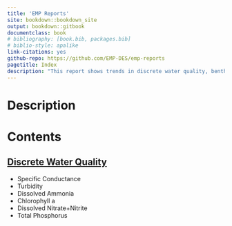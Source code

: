 ```yaml
--- 
title: 'EMP Reports'
site: bookdown::bookdown_site
output: bookdown::gitbook
documentclass: book
# bibliography: [book.bib, packages.bib]
# biblio-style: apalike
link-citations: yes
github-repo: https://github.com/EMP-DES/emp-reports
pagetitle: Index
description: "This report shows trends in discrete water quality, benthic invertebrates, phytoplankton, and zooplankton collected by EMP."
---
```




<h1>Description</h1>
<EMP Description>

# Contents
<h2>[Discrete Water Quality](01-d_wq.html)</h2>
  * Specific Conductance
  * Turbidity
  * Dissolved Ammonia
  * Chlorophyll a
  * Dissolved Nitrate+Nitrite
  * Total Phosphorus

<!-- <h2>[Benthic](Summer.html)</h2> -->


<!-- <h2>[Phytoplankton](Fall.html)</h2> -->


<!-- <h2>[Zooplankton](Winter.html)</h2> -->
